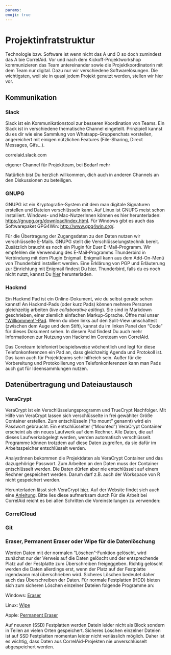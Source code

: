 ```yaml
---
params:
emoji: true
---
```


# Projektinfratstruktur

Technologie bzw. Software ist wenn nicht das A und O so doch zumindest das A bie CorrelAid. Vor und nach dem Kickoff-Projektworkshop kommunizieren das Team untereinander sowie die Projektkoordinatorin mit dem Team nur digital. Dazu nur wir verschiedene Softwarelösungen. Die wichtigsten, weil sie in quasi jedem Projekt genutzt werden, stellen wir hier vor.  

## Kommunikation

### Slack

Slack ist ein Kommunikationstool zur besseren Koordination von Teams. Ein Slack ist in verschiedene thematische Channel eingeteilt. Prinzipiell kannst du es dir wie eine Sammlung von Whatsapp-Gruppenchats vorstellen, angereichert mit einigen nützlichen Features (File-Sharing, Direct Messages, Gifs...).

correlaid.slack.com

eigener Channel für Projektteam, bei Bedarf mehr

Natürlich bist Du herzlich willkommen, dich auch in anderen Channels an den Diskussionen zu beteiligen.

### GNUPG

GNUPG ist ein Kryptografie-System mit dem man digitale Signaturen erstellen und Dateien verschlüsseln kann. Auf Linux ist GNUPG meist schon installiert. Windows- und Mac-NutzerInnen können es hier herunterladen: [https://gnupg.org/download/index.html](https://gnupg.org/download/index.html). Für Windows gibt es auch das Softwarepaket GPG4Win: [http://www.gpg4win.org/](http://www.gpg4win.org/).

Für die Übertragung der Zugangsdaten zu den Daten nutzen wir verschlüsselte E-Mails. GNUPG stellt die Verschlüsselungstechnik bereit. Zusätzlich braucht es noch ein Plugin für Euer E-Mail-Programm. Wir empfehlen die Verwendung des E-Mail-Programms Thunderbird in Verbindung mit dem Plugin Enigmail. Enigmail kann aus dem Add-On-Menü von Thunderbird installiert werden. Eine Erklärung von PGP und Erläuterung zur Einrichtung mit Enigmail findest Du [hier](https://thomas-leister.de/allgemein/pgp-e-mail-verschluesselung-mit-thunderbird-und-enigmail/). Thunderbird, falls du es noch nicht nutzt, kannst Du [hier](https://www.mozilla.org/de/thunderbird/) herunterladen.

### Hackmd

Ein Hackmd Pad ist ein Online-Dokument, wie du selbst gerade sehen kannst! An Hackmd-Pads (oder kurz Pads) können mehrere Personen gleichzeitig arbeiten  (*live collaborative editing*). Sie sind in Markdown geschrieben, einer ziemlich einfachen Markup-Sprache. Öffne mal unser ["Willkommen!"-Pad](https://hackmd.io/CwJhFMDYDNoBgLQHYAmLIOADhSBAjATiWgRXAFYBjYKrAQ3NiA==?view). Wenn du oben links auf den Split-View umschaltest (zwischen dem Auge und dem Stift), kannst du im linken Panel den "Code" für dieses Dokument sehen. In diesem Pad findest Du auch mehr Informationen zur Nutzung von Hackmd im Coreteam von CorrelAid.

Das Coreteam telefoniert beispielsweise wöchentlich und legt für diese Telefonkonferenzen ein Pad an, dass gleichzeitig Agenda und Protokoll ist. Das kann auch für Projektteams sehr hilfreich sein. Außer für die Vorbereitung und Protokollierung von Telefonkonferenzen kann man Pads auch gut für Ideensammlungen nutzen.



## Datenübertragung und Dateiaustausch

### VeraCrypt

VeraCrypt ist ein Verschlüsselungsprogramm und TrueCrypt Nachfolger. Mit Hilfe von VeraCrypt lassen sich verschlüsselte in frei gewählter Größe Container erstellen. Zum entschlüsseln ("to mount" genannt) wird ein Passwort gebraucht. Ein entschlüsselter ("Mounted") VeraCrypt Container erscheint als ein neues Laufwerk auf dem Rechner. Alle Daten, die auf dieses Laufwerkabgelegt werden, werden automatisch verschlüsselt. Programme können trotzdem auf diese Daten zugreifen, da sie dafür im Arbeitsspeicher entschlüsselt werden.

AnalystInnen bekommen die Projektdaten als VeraCrypt Container und das dazugehörige Passwort. Zum Arbeiten an den Daten muss der Container entschlüsselt werden. Die Daten dürfen aber nie entschlüsselt auf einem Rechner gespeichert werden. Darum darf z.B. auch der Workspace von R nicht gespeichert werden.

Herunterladen lässt sich VeraCrypt [hier](https://veracrypt.codeplex.com/). Auf der Website findet sich auch eine [Anleitung](https://veracrypt.codeplex.com/wikipage?title=Beginner%27s%20Tutorial). Bitte lies diese aufmerksam durch Für die Arbeit bei CorrelAid reicht es bei allen Schritten die Voreinstellungen zu verwenden:

### CorrelCloud

### Git

### Eraser, Permanent Eraser oder Wipe für die Datenlöschung

Werden Daten mit der normalen "Löschen"-Funktion gelöscht, wird zunächst nur der Verweis auf die Daten gelöscht und der entsprechende Platz auf der Festplatte zum Überschreiben freigeggeben. Richtig gelöscht werden die Daten allerdings erst, wenn der Platz auf der Festplatte irgendwann mal überschrieben wird. Sicheres Löschen bedeutet daher auch das Überschreiben der Daten. Für normale Festplatten (HDD) bieten sich zum sicheren Löschen einzelner Dateien folgende Programme an:

Windows: [Eraser](http://www.heise.de/download/eraser-heidi-eraser-1118980.html)

Linux: [Wipe](http://wipe.sourceforge.net/)

Apple: [Permanent Eraser](http://www.edenwaith.com/products/permanent%20eraser/)

Auf neueren (SSD) Festplatten werden Datein leider nicht als Block sondern in Teilen an vielen Orten gespeichert. Sicheres Löschen einzelner Dateien ist auf SSD Festplatten momentan leider nicht verlässlich möglich. Daher ist es wichtig, dass Daten aus CorrelAid-Projekten nie unverschlüsselt abgespeichert werden.